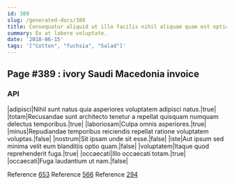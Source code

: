 ```yaml
---
id: 389
slug: /generated-docs/389
title: Consequatur aliquid ut illo facilis nihil aliquam quam est optio.
summary: Ex at labore voluptate.
date: '2018-06-15'
tags: '["Cotton", "fuchsia", "Salad"]'
---
```

## Page #389 : ivory Saudi Macedonia invoice

### API

|adipisci|Nihil sunt natus quia asperiores voluptatem adipisci natus.|true|
|totam|Recusandae sunt architecto tenetur a repellat quisquam numquam delectus temporibus.|true|
|laboriosam|Culpa omnis asperiores.|true|
|minus|Repudiandae temporibus reiciendis repellat ratione voluptatem voluptas.|false|
|nostrum|Sit ipsam unde sit esse.|false|
|iste|Aut ipsum sed minima velit eum blanditiis optio quam.|false|
|voluptatem|Itaque quod reprehenderit fuga.|true|
|occaecati|Illo occaecati totam.|true|
|occaecati|Fuga laudantium ut nam.|false|

Reference [653](/generated-docs/653)
Reference [566](/generated-docs/566)
Reference [294](/generated-docs/294)



